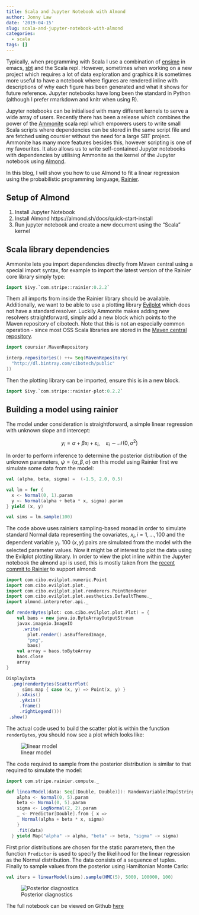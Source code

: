 ```yaml
---
title: Scala and Jupyter Notebook with Almond
author: Jonny Law
date: '2019-04-15'
slug: scala-and-jupyter-notebook-with-almond
categories:
  - scala
tags: []
---
```


Typically, when programming with Scala I use a combination of [ensime](https://ensime.github.io/) in emacs, [sbt](https://www.scala-sbt.org/) and the Scala repl. However, sometimes when working on a new project which requires a lot of data exploration and graphics it is sometimes more useful to have a notebook where figures are rendered inline with descriptions of why each figure has been generated and what it shows for future reference. Jupyter notebooks have long been the standard in Python (although I prefer rmarkdown and knitr when using R). 

Jupyter notebooks can be initialised with many different kernels to serve a wide array of users. Recently there has been a release which combines the power of the [Ammonite](https://ammonite.io/) scala repl which empowers users to write small Scala scripts where dependencies can be stored in the same script file and are fetched using coursier without the need for a large SBT project. Ammonite has many more features besides this, however scripting is one of my favourites. It also allows us to write self-contained Jupyter notebooks with dependencies by utilising Ammonite as the kernel of the Jupyter notebook using [Almond](https://almond.sh/). 

In this blog, I will show you how to use Almond to fit a linear regression using the probabilistic programming language, [Rainier](https://github.com/stripe/rainier/).

## Setup of Almond

1. Install Jupyter Notebook
2. Install Almond https://almond.sh/docs/quick-start-install
3. Run jupyter notebook and create a new document using the "Scala" kernel

## Scala library dependencies

Ammonite lets you import dependencies directly from Maven central using a special import syntax, for example to import the latest version of the Rainier core library simply type:

```scala
import $ivy.`com.stripe::rainier:0.2.2`
```

Them all imports from inside the Rainier library should be available. Additionally, we want to be able to use a plotting library [Evilplot](https://github.com/cibotech/evilplot) which does not have a standard resolver. Luckily Ammonite makes adding new resolvers straightforward, simply add a new block which points to the Maven repository of cibotech. Note that this is not an especially common operation - since most OSS Scala libraries are stored in the [Maven central repository](https://search.maven.org/). 

```scala
import coursier.MavenRepository

interp.repositories() ++= Seq(MavenRepository(
  "http://dl.bintray.com/cibotech/public"
))
```

Then the plotting library can be imported, ensure this is in a new block.

```scala
import $ivy.`com.stripe::rainier-plot:0.2.2`
```

## Building a model using rainier

The model under consideration is straightforward, a simple linear regression with unknown slope and intercept:

$$y_i = \alpha + \beta x_i + \varepsilon_i, \quad \varepsilon_i \sim \mathcal{N}(0, \sigma^2)$$

In order to perform inference to determine the posterior distribution of the unknown parameters, $\psi = \{\alpha, \beta, \sigma\}$ on this model using Rainier first we simulate some data from the model:

```scala
val (alpha, beta, sigma) =  (-1.5, 2.0, 0.5)

val lm = for {
  x <- Normal(0, 1).param
  y <- Normal(alpha + beta * x, sigma).param
} yield (x, y)

val sims = lm.sample(100)
```

The code above uses rainiers sampling-based monad in order to simulate standard Normal data representing the covariates, $x_i, i = 1,\dots,100$ and the dependent variable $y_i$. 100 $(x, y)$ pairs are simulated from the model with the selected parameter values. Now it might be of interest to plot the data using the Evilplot plotting library. In order to view the plot inline within the Jupyter notebook the almond api is used, this is mostly taken from the [recent commit to Rainier](https://github.com/stripe/rainier/commit/5c1b39c3d920dfc1df3433a1a71fda65c3883436) to support almond:

```scala
import com.cibo.evilplot.numeric.Point
import com.cibo.evilplot.plot._
import com.cibo.evilplot.plot.renderers.PointRenderer
import com.cibo.evilplot.plot.aesthetics.DefaultTheme._
import almond.interpreter.api._

def renderBytes(plot: com.cibo.evilplot.plot.Plot) = {
    val baos = new java.io.ByteArrayOutputStream
    javax.imageio.ImageIO
      .write(
        plot.render().asBufferedImage,
        "png",
        baos)
    val array = baos.toByteArray
    baos.close
    array
}

DisplayData
  .png(renderBytes(ScatterPlot(
      sims.map { case (x, y) => Point(x, y) }
    ).xAxis()
     .yAxis()
     .frame()
     .rightLegend()))
 .show()
```

The actual code used to build the scatter plot is within the function `renderBytes`, you should now see a plot which looks like:

![linear model](/post/2019-04-15-scala-and-jupyter-notebook-with-almond_files/Screenshot 2019-04-15 at 15.55.29.png =500x500)

The code required to sample from the posterior distribution is similar to that required to simulate the model:

```scala
import com.stripe.rainier.compute._

def linearModel(data: Seq[(Double, Double)]): RandomVariable[Map[String, Real]] = for {
    alpha <- Normal(0, 5).param
    beta <- Normal(0, 5).param
    sigma <- LogNormal(2, 2).param
    _ <- Predictor[Double].from { x =>
      Normal(alpha + beta * x, sigma)
    }
    .fit(data)
  } yield Map("alpha" -> alpha, "beta" -> beta, "sigma" -> sigma)
```

First prior distributions are chosen for the static parameters, then the function `Predictor` is used to specify the likelihood for the linear regression as the Normal distribution. The data consists of a sequence of tuples. Finally to sample values from the posterior using Hamiltonian Monte Carlo:

```scala
val iters = linearModel(sims).sample(HMC(5), 5000, 100000, 100)
```

![Posterior diagnostics](/post/2019-04-15-scala-and-jupyter-notebook-with-almond_files/Screenshot 2019-04-15 at 16.09.10.png =500x500)

The full notebook can be viewed on Github [here](https://github.com/jonnylaw/blog/blob/master/notebooks/rainier_linear_model.ipynb)